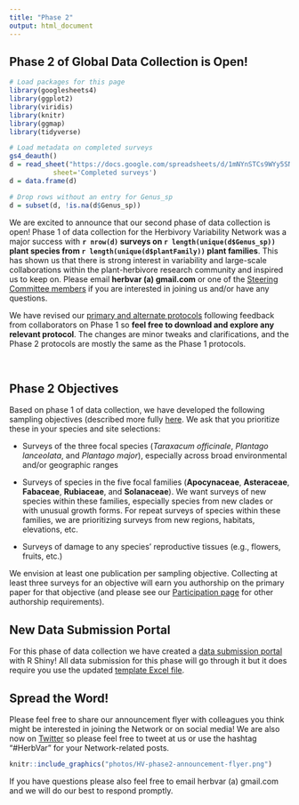 ```yaml
---
title: "Phase 2"
output: html_document
---
```


## Phase 2 of Global Data Collection is Open!

```r

# Load packages for this page
library(googlesheets4)
library(ggplot2)
library(viridis)
library(knitr)
library(ggmap)
library(tidyverse)

# Load metadata on completed surveys
gs4_deauth()
d = read_sheet("https://docs.google.com/spreadsheets/d/1mNYnSTCs9WYy5SN2HF4VYep550Sccz9xU5o8JuYut-A/edit?usp=sharing",
           sheet='Completed surveys')
d = data.frame(d)

# Drop rows without an entry for Genus_sp
d = subset(d, !is.na(d$Genus_sp))

```

We are excited to announce that our second phase of data collection is open! Phase 1 of data collection for the Herbivory Variability Network was a major success with **`r nrow(d)` surveys on `r length(unique(d$Genus_sp))` plant species from `r length(unique(d$plantFamily))` plant families**. This has shown us that there is strong interest in variability and large-scale collaborations within the plant-herbivore research community and inspired us to keep on. Please email **herbvar (a) gmail.com** or one of the [Steering Committee members](leadership.html) if you are interested in joining us and/or have any questions.

We have revised our [primary and alternate protocols](https://drive.google.com/drive/folders/1PWeoPEC1u6ErQWRCik8cHyTJNqOVE-DV?usp=sharing) following feedback from collaborators on Phase 1 so **feel free to download and explore any relevant protocol**. The changes are minor tweaks and clarifications, and the Phase 2 protocols are mostly the same as the Phase 1 protocols.

<br>

## Phase 2 Objectives

Based on phase 1 of data collection, we have developed the following sampling objectives (described more fully [here](https://docs.google.com/document/d/1-p8oQkrgqM_E3uzMf2Ihqs_c5PE54PVVhHHjRru8_qA/edit?usp=sharing). We ask that you prioritize these in your species and site selections:

* Surveys of the three focal species (_Taraxacum officinale_, _Plantago lanceolata_, and _Plantago major_), especially across broad environmental and/or geographic ranges

* Surveys of species in the five focal families (**Apocynaceae**, **Asteraceae**, **Fabaceae**, **Rubiaceae**, and **Solanaceae**). We want surveys of new species within these families, especially species from new clades or with unusual growth forms. For repeat surveys of species within these families, we are prioritizing surveys from new regions, habitats, elevations, etc.

* Surveys of damage to any species’ reproductive tissues (e.g., flowers, fruits, etc.)

We envision at least one publication per sampling objective. Collecting at least three surveys for an objective will earn you authorship on the primary paper for that objective (and please see our [Participation page](participation.html) for other authorship requirements).

## New Data Submission Portal

For this phase of data collection we have created a [data submission portal](https://herbvar.shinyapps.io/data_portal_actual/) with R Shiny! All data submission for this phase will go through it but it does require you use the updated [template Excel file](protocols/HerbVar Datasheet Template.xlsx).

## Spread the Word!

Please feel free to share our announcement flyer with colleagues you think might be interested in joining the Network or on social media! We are also now on [Twitter](https://twitter.com/herbvar_network) so please feel free to tweet at us or use the hashtag "#HerbVar" for your Network-related posts.

```r
knitr::include_graphics("photos/HV-phase2-announcement-flyer.png")
```

If you have questions please also feel free to email herbvar (a) gmail.com and we will do our best to respond promptly.
